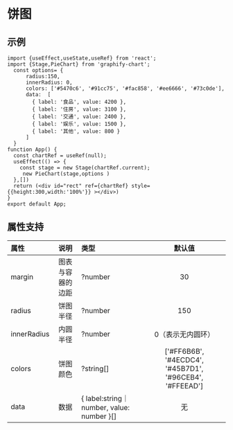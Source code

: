 

# 饼图

## 示例
```tsx preview
import {useEffect,useState,useRef} from 'react';
import {Stage,PieChart} from 'graphify-chart';
  const options= {
      radius:150,
      innerRadius: 0,
      colors: ['#5470c6', '#91cc75', '#fac858', '#ee6666', '#73c0de'],
      data:  [
        { label: '食品', value: 4200 },
        { label: '住房', value: 3100 },
        { label: '交通', value: 2400 },
        { label: '娱乐', value: 1500 },
        { label: '其他', value: 800 }
      ]
  }
function App() {
  const chartRef = useRef(null);
  useEffect(() => {
    const stage = new Stage(chartRef.current);
     new PieChart(stage,options )
  },[])
  return (<div id="rect" ref={chartRef} style={{height:300,width:'100%'}} ></div>)
}
export default App;
```
## 属性支持

| 属性 | 说明  | 类型 | 默认值 |
| :-- | :---: | :--- | :---: |
| margin | 图表与容器的边距 | ?number | 30 |
| radius | 饼图半径 | ?number | 150 |
| innerRadius | 内圆半径 | ?number | 0（表示无内圆环） |
| colors | 饼图颜色 | ?string[] | ['#FF6B6B', '#4ECDC4', '#45B7D1', '#96CEB4', '#FFEEAD'] |
| data | 数据 | \{ label:string｜number, value: number }[] | 无 |


